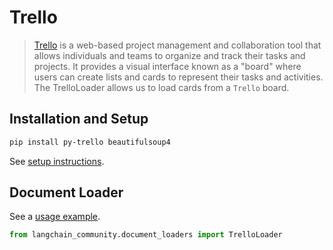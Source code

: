 # Trello

>[Trello](https://www.atlassian.com/software/trello) is a web-based project management and collaboration tool that allows individuals and teams to organize and track their tasks and projects. It provides a visual interface known as a "board" where users can create lists and cards to represent their tasks and activities.
>The TrelloLoader allows us to load cards from a `Trello` board.


## Installation and Setup

```bash
pip install py-trello beautifulsoup4
```

See [setup instructions](/docs/integrations/document_loaders/trello).


## Document Loader

See a [usage example](/docs/integrations/document_loaders/trello).

```python
from langchain_community.document_loaders import TrelloLoader
```
